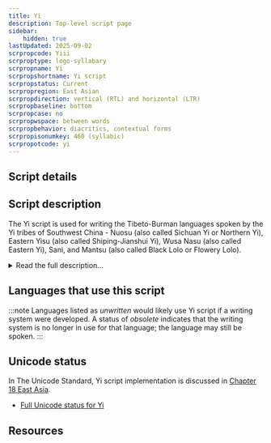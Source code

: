 ```yaml
---
title: Yi
description: Top-level script page
sidebar:
    hidden: true
lastUpdated: 2025-09-02
scrpropcode: Yiii
scrproptype: logo-syllabary
scrpropname: Yi
scrpropshortname: Yi script
scrpropstatus: Current
scrpropregion: East Asian
scrpropdirection: vertical (RTL) and horizontal (LTR)
scrpropbaseline: bottom
scrpropcase: no
scrpropwspace: between words
scrpropbehavior: diacritics, contextual forms
scrpropisonumkey: 460 (syllabic)
scrpropotcode: yi
---
```



## Script details

<ScriptDetails />

## Script description

The Yi script is used for writing the Tibeto-Burman languages spoken by the Yi tribes of Southwest China - Nuosu (also called Sichuan Yi or Northern Yi), Eastern Yisu (also called Shiping-Jianshui Yi), Wusa Nasu (also called Eastern Yi), Sani, and Mantsu (also called Black Lolo or Flowery Lolo).

<details>
<summary>Read the full description...</summary>The Yi tribes are geographically disparate, so significant internal variation can be displayed in writing. For example, there are approximately forty forms of the character meaning _stomach_. However, in 1974 the script was standardized for writing the Liangshan dialect of Nuosu. Efforts are underway to standardize the script across the other Yi languages as a pure syllabary, in which each sign represents all morphemes with the same pronunciation. A distinction is sometimes made between the standardized form, called Yi, and the non-standardized form, called Classic Yi.

Chinese legislation states that standardized Yi is written horizontally, from left to right. However, the traditional form, as used in southern Sichuan, is written in vertical columns from top to bottom and right to left, then rotated 90 degrees anticlockwise for reading, so that it is read in horizontal lines from left to right. 

Spoken Yi is largely monosyllabic. Yi characters are syllabic logographs, that is, each sign represents a syllable which is also a morpheme. A spoken Yi syllable is comprised of an optional consonant, a vowel, and a tone. The number of tones distinctive in speech varies from language to language, but only three are marked in writing. These are romanized as _t_ (high tone), _x_ (mid tone) and _p_ (low falling tone), or else using the superscript numbers 55, 33 and 21 respectively. In the Yi script, each character has an unmarked form and three variant forms to indicate each tone. As a result, the sign inventory is large. The proposed standardized variety of the script contains 819 signs.

Yi signs are made from five basic strokes; dot, horizontal line, vertical line, arch and circle. The script does not exhibit any structural influence from either the Chinese script or the alphabetic scripts of neighbouring languages such as Tibetan, Burmese or the Tai languages. It is thought to have developed independently, although its creation has not been attributed to a particular inventor. The script has an attested history of 500 years, but some scholars believe it to have been in use for as long as 5000 years.
</details>

## Languages that use this script

:::note
Languages listed as _unwritten_ would likely use Yi script if a writing system were developed. A status of _obsolete_ indicates that the writing system is no longer in use for that language; the language may still be spoken.
:::

<WsList script='Yiii' wsMax='5' />

## Unicode status

In The Unicode Standard, Yi script implementation is discussed in [Chapter 18 East Asia](http://www.unicode.org/versions/latest/ch18.pdf).

- [Full Unicode status for Yi](/scrlang/unicode/yiii-unicode)



## Resources

<ScriptResources detailSummary='seemore' />

